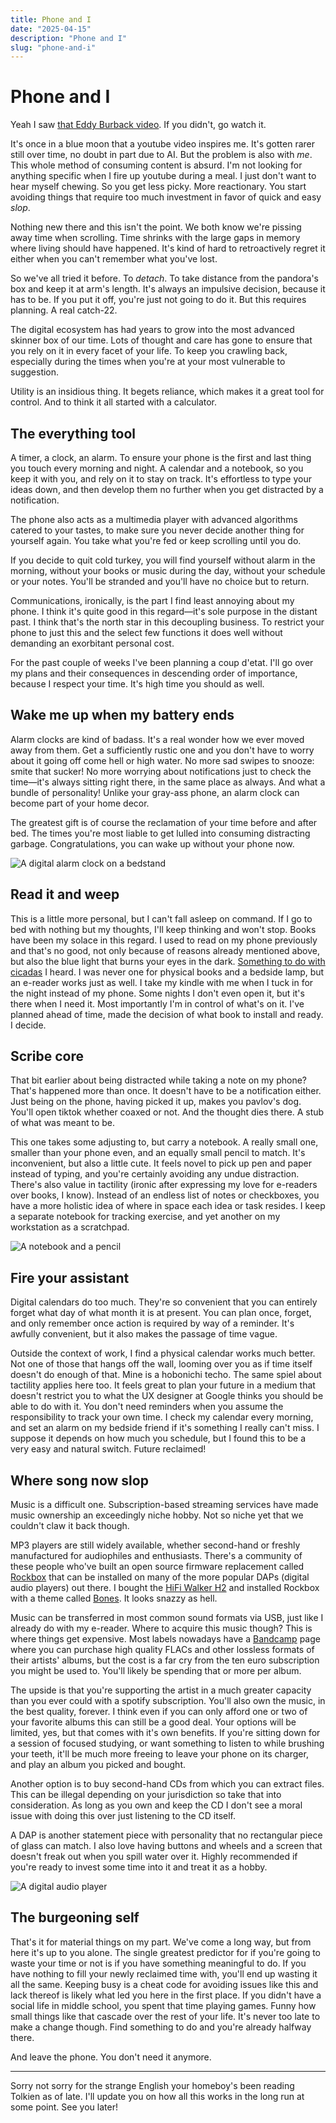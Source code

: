 ```yaml
---
title: Phone and I
date: "2025-04-15"
description: "Phone and I"
slug: "phone-and-i"
---
```


# Phone and I

Yeah I saw [that Eddy Burback video](https://www.youtube.com/watch?v=nnsyGSTKlw0). If you didn't, go watch it.

It's once in a blue moon that a youtube video inspires me. It's gotten rarer still over time, no doubt in part due to AI. But the problem is also with _me_.
This whole method of consuming content is absurd. I'm not looking for anything specific when I fire up youtube during a meal. I just don't want to hear myself chewing.
So you get less picky. More reactionary. You start avoiding things that require too much investment in favor of quick and easy _slop_.

Nothing new there and this isn't the point. We both know we're pissing away time when scrolling. Time shrinks with the large gaps in memory where living should have happened.
It's kind of hard to retroactively regret it either when you can't remember what you've lost.

So we've all tried it before. To _detach_. To take distance from the pandora's box and keep it at arm's length. It's always an impulsive decision, because it has to be. If you put it off, you're just
not going to do it. But this requires planning. A real catch-22.

The digital ecosystem has had years to grow into the most advanced skinner box of our time. Lots of thought and care has gone to ensure that you rely on it in every facet of your life. To keep you
crawling back, especially during the times when you're at your most vulnerable to suggestion.

Utility is an insidious thing. It begets reliance, which makes it a great tool for control. And to think it all started with a calculator.

## The everything tool

A timer, a clock, an alarm. To ensure your phone is the first and last thing you touch every morning and night. A calendar and a notebook, so you keep it with you, and rely on it to stay on track.
It's effortless to type your ideas down, and then develop them no further when you get distracted by a notification.

The phone also acts as a multimedia player with advanced algorithms catered to your tastes, to make sure you never decide another thing for yourself again. You take what you're fed or keep scrolling until you do.

If you decide to quit cold turkey, you will find yourself without alarm in the morning, without your books or music during the day, without your schedule or your notes. You'll be stranded and you'll have no choice but to return.

Communications, ironically, is the part I find least annoying about my phone. I think it's quite good in this regard—it's sole purpose in the distant past. I think that's the north star in this decoupling business. To restrict your phone to just this and the select
few functions it does well without demanding an exorbitant personal cost.

For the past couple of weeks I've been planning a coup d'etat. I'll go over my plans and their consequences in descending order of importance, because I respect your time. It's high time you should as well.

## Wake me up when my battery ends

Alarm clocks are kind of badass. It's a real wonder how we ever moved away from them. Get a sufficiently rustic one and you don't have to worry about it going off come hell or high water. No more sad swipes to snooze: smite that sucker!
No more worrying about notifications just to check the time—it's always sitting right there, in the same place as always. And what a bundle of personality! Unlike your gray-ass phone, an alarm clock can become part of your home decor.

The greatest gift is of course the reclamation of your time before and after bed. The times you're most liable to get lulled into consuming distracting garbage. Congratulations, you can wake up without your phone now.

![A digital alarm clock on a bedstand](bedside-alarm-clock.jpg)
<br/>

## Read it and weep

This is a little more personal, but I can't fall asleep on command. If I go to bed with nothing but my thoughts, I'll keep thinking and won't stop. Books have been my solace in this regard. I used to read on my phone previously and that's no good, not
only because of reasons already mentioned above, but also the blue light that burns your eyes in the dark. [Something to do with cicadas](https://en.wikipedia.org/wiki/Circadian_rhythm) I heard. I was never one for physical books and a bedside lamp, but an e-reader works just as well. I take my kindle with me when I tuck
in for the night instead of my phone. Some nights I don't even open it, but it's there when I need it. Most importantly I'm in control of what's on it. I've planned ahead of time, made the decision of what book to install and ready. I decide.

## Scribe core

That bit earlier about being distracted while taking a note on my phone? That's happened more than once. It doesn't have to be a notification either. Just being on the phone, having picked it up, makes you pavlov's dog. You'll open tiktok whether coaxed or not.
And the thought dies there. A stub of what was meant to be. 

This one takes some adjusting to, but carry a notebook. A really small one, smaller than your phone even, and an equally small pencil to match. It's inconvenient, but also a little cute. It feels novel to pick up
pen and paper instead of typing, and you're certainly avoiding any undue distraction. There's also value in tactility (ironic after expressing my love for e-readers over books, I know). Instead of an endless list of notes or checkboxes, you have a more holistic idea of where
in space each idea or task resides. I keep a separate notebook for tracking exercise, and yet another on my workstation as a scratchpad.

![A notebook and a pencil](notebook-and-pencil.jpg)
<br/>

## Fire your assistant

Digital calendars do too much. They're so convenient that you can entirely forget what day of what month it is at present. You can plan once, forget, and only remember once action is required by way of a reminder. It's awfully convenient, but it also makes the passage of time
vague. 

Outside the context of work, I find a physical calendar works much better. Not one of those that hangs off the wall, looming over you as if time itself doesn't do enough of that. Mine is a hobonichi techo. The same spiel about tactility applies here too. It feels great to plan your
future in a medium that doesn't restrict you to what the UX designer at Google thinks you should be able to do with it. You don't need reminders when you assume the responsibility to track your own time. I check my calendar every morning, and set an alarm on my bedside friend if
it's something I really can't miss. I suppose it depends on how much you schedule, but I found this to be a very easy and natural switch. Future reclaimed!

## Where song now slop

Music is a difficult one. Subscription-based streaming services have made music ownership an exceedingly niche hobby. Not so niche yet that we couldn't claw it back though.


MP3 players are still widely available, whether second-hand or freshly manufactured for audiophiles and enthusiasts. There's a community of these people who've built an open source firmware
replacement called [Rockbox](https://www.rockbox.org/) that can be installed on many of the more popular DAPs (digital audio players) out there. I bought the [HiFi Walker H2](https://hifiwalker.com/products/h2) and installed Rockbox with a theme called [Bones](https://themes.rockbox.org/index.php?themeid=3579&target=ipodvideo). It looks snazzy as hell. 

Music can be transferred in most common sound formats via USB, just like I already do with my e-reader.
Where to acquire this music though? This is where things get expensive. Most labels nowadays have a [Bandcamp](https://bandcamp.com/) page where you can purchase high quality FLACs and other lossless formats of their artists' albums, but the
cost is a far cry from the ten euro subscription you might be used to. You'll likely be spending that or more per album.


The upside is that you're supporting the artist in a much greater capacity than you ever could with a spotify subscription. You'll also own the music, in the best quality, forever.
I think even if you can only afford one or two of your favorite albums this can still be a good deal. Your options will be limited, yes, but that comes with it's own benefits. If you're sitting down for a session of focused studying, or want something to listen to while brushing your teeth,
it'll be much more freeing to leave your phone on its charger, and play an album you picked and bought.


Another option is to buy second-hand CDs from which you can extract files. This can be illegal depending on your jurisdiction so take that into consideration. As long as you own and keep the CD I don't see a moral issue with doing this over just listening to the CD itself.


A DAP is another statement piece with personality that no rectangular piece of glass can match. I also love having buttons and wheels and a screen that doesn't freak out when you spill water over it. Highly recommended if you're ready to invest some time into it and
treat it as a hobby.

![A digital audio player](digital-audio-player.jpg)
<br/>

## The burgeoning self

That's it for material things on my part. We've come a long way, but from here it's up to you alone. The single greatest predictor for if you're going to waste your time or not is if you have something meaningful to do. If you have nothing to fill your newly reclaimed time with, you'll end up wasting it all the same. Keeping busy is a cheat code for avoiding issues like this and lack thereof is likely what led you here in the first place. If you didn't have a social life in middle school, you spent that time playing games. Funny how small things like that cascade over the rest of your life. It's never too late to make a change though. Find something to do and you're already halfway there. 

And leave the phone. You don't need it anymore.


---

Sorry not sorry for the strange English your homeboy's been reading Tolkien as of late. I'll update you on how all this works in the long run at some point. See you later!

